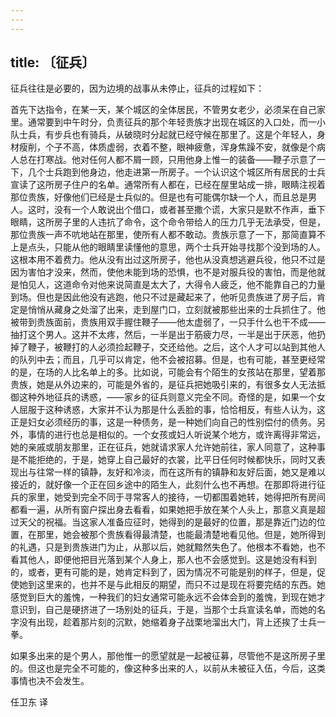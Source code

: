 ```yaml
---
---
---
```

title: 〔征兵〕
---




征兵往往是必要的，因为边境的战事从未停止，征兵的过程如下：

首先下达指令，在某一天，某个城区的全体居民，不管男女老少，必须呆在自己家里。通常要到中午时分，负责征兵的那个年轻贵族才出现在城区的入口处，而一小队士兵，有步兵也有骑兵，从破晓时分起就已经守候在那里了。这是个年轻人，身材瘦削，个子不高，体质虚弱，衣着不整，眼神疲惫，浑身焦躁不安，就像是个病人总在打寒战。他对任何人都不屑一顾，只用他身上惟一的装备——鞭子示意了一下，几个士兵跑到他身边，他走进第一所房子。一个认识这个城区所有居民的士兵宣读了这所房子住户的名单。通常所有人都在，已经在屋里站成一排，眼睛注视着那位贵族，好像他们已经是士兵似的。但是也有可能偶尔缺一个人，而且总是男人。这时，没有一个人敢说出个借口，或者甚至撒个谎，大家只是默不作声，垂下眼睛，这所房子里的人违抗了命令，这个命令带给人的压力几乎无法承受，但是，那位贵族一声不吭地站在那里，使所有人都不敢动。贵族示意了一下，那简直算不上是点头，只能从他的眼睛里读懂他的意思，两个士兵开始寻找那个没到场的人。这根本用不着费力。他从没有出过这所房子，他也从没真想逃避兵役，他只不过是因为害怕才没来，然而，使他未能到场的恐惧，也不是对服兵役的害怕，而是他就是怕见人，这道命令对他来说简直是太大了，大得令人疲乏，他不能靠自己的力量到场。但也是因此他没有逃跑，他只不过是藏起来了，他听见贵族进了房子后，肯定是悄悄从藏身之处溜了出来，走到屋门口，立刻就被那些出来的士兵抓住了。他被带到贵族面前，贵族用双手握住鞭子——他太虚弱了，一只手什么也干不成——抽打这个男人。这并不太疼，然后，一半是出于筋疲力尽，一半是出于厌恶，他扔掉了鞭子，被鞭打的人必须捡起鞭子，交还给他。之后，这个人才可以站到其他人的队列中去；而且，几乎可以肯定，他不会被招募。但是，也有可能，甚至更经常的是，在场的人比名单上的多。比如说，可能会有个陌生的女孩站在那里，望着那贵族，她是从外边来的，可能是外省的，是征兵把她吸引来的，有很多女人无法抵御这种外地征兵的诱惑，——家乡的征兵则意义完全不同。奇怪的是，如果一个女人屈服于这种诱惑，大家并不认为那是什么丢脸的事，恰恰相反，有些人认为，这正是妇女必须经历的事，这是一种债务，是一种她们向自己的性别偿付的债务。另外，事情的进行也总是相似的。一个女孩或妇人听说某个地方，或许离得非常远，她的亲戚或朋友那里，正在征兵，她就请求家人允许她前往，家人同意了，这种事是不能拒绝的，于是，她穿上自己最好的衣裳，比平日任何时候都快乐，同时又表现出与往常一样的镇静，友好和冷淡，而在这所有的镇静和友好后面，她又是难以接近的，就好像一个正在回乡途中的陌生人，此刻什么也不再想。在那即将进行征兵的家里，她受到完全不同于寻常客人的接待，一切都围着她转，她得把所有房间都看一遍，从所有窗户探出身去看看，如果她把手放在某个人头上，那意义真是超过天父的祝福。当这家人准备应征时，她得到的是最好的位置，那是靠近门边的位置，在那里，她会被那个贵族看得最清楚，也能最清楚地看见他。但是，她所得到的礼遇，只是到贵族进门为止，从那以后，她就黯然失色了。他根本不看她，也不看其他人，即便他把目光落到某个人身上，那人也不会感觉到。这是她没有料到的，或者，更有可能的是，她肯定料到了，因为情况不可能是别的样子，但是，促使她到这里来的，也并不是与此相反的期望，而只不过是现在将要完结的东西。她感觉到巨大的羞愧，一种我们的妇女通常可能永远不会体会到的羞愧，到现在她才意识到，自己是硬挤进了一场别处的征兵，于是，当那个士兵宣读名单，而她的名字没有出现，趁着那片刻的沉默，她缩着身子战栗地溜出大门，背上还挨了士兵一拳。

如果多出来的是个男人，那他惟一的愿望就是一起被征募，尽管他不是这所房子里的。但这也是完全不可能的，像这种多出来的人，以前从未被征入伍，今后，这类事情也决不会发生。

任卫东 译